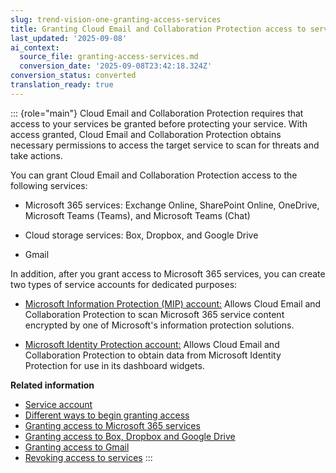 ```yaml
---
slug: trend-vision-one-granting-access-services
title: Granting Cloud Email and Collaboration Protection access to services
last_updated: '2025-09-08'
ai_context:
  source_file: granting-access-services.md
  conversion_date: '2025-09-08T23:42:18.324Z'
conversion_status: converted
translation_ready: true
---
```


::: {role="main"}
Cloud Email and Collaboration Protection requires that access to your services be granted before protecting your service. With access granted, Cloud Email and Collaboration Protection obtains necessary permissions to access the target service to scan for threats and take actions.

You can grant Cloud Email and Collaboration Protection access to the following services:

- Microsoft 365 services: Exchange Online, SharePoint Online, OneDrive, Microsoft Teams (Teams), and Microsoft Teams (Chat)

- Cloud storage services: Box, Dropbox, and Google Drive

- Gmail

In addition, after you grant access to Microsoft 365 services, you can create two types of service accounts for dedicated purposes:

- [Microsoft Information Protection (MIP) account:](using-mip-account.mdx) Allows Cloud Email and Collaboration Protection to scan Microsoft 365 service content encrypted by one of Microsoft's information protection solutions.

- [Microsoft Identity Protection account:](using-ms-id-protection-account.mdx) Allows Cloud Email and Collaboration Protection to obtain data from Microsoft Identity Protection for use in its dashboard widgets.

**Related information**

- [Service account](service-account.mdx)
- [Different ways to begin granting access](different-granting-access.mdx)
- [Granting access to Microsoft 365 services](granting-access-office-365-services.mdx)
- [Granting access to Box, Dropbox and Google Drive](access-dropbox-google-drive.mdx)
- [Granting access to Gmail](granting-access-gmail.mdx)
- [Revoking access to services](revoking-access-services.mdx)
:::
